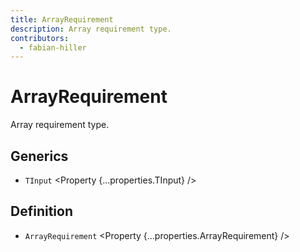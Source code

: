 ```yaml
---
title: ArrayRequirement
description: Array requirement type.
contributors:
  - fabian-hiller
---
```



# ArrayRequirement

Array requirement type.

## Generics

- `TInput` <Property {...properties.TInput} />

## Definition

- `ArrayRequirement` <Property {...properties.ArrayRequirement} />
